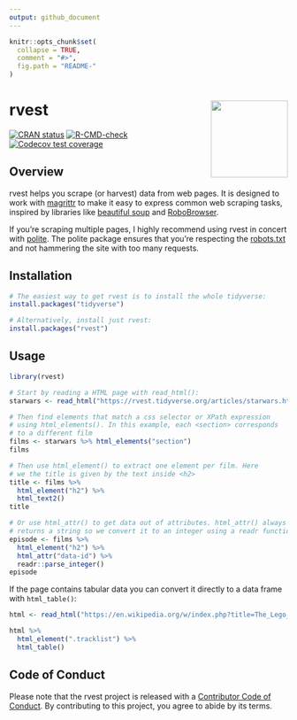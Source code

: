 ```yaml
---
output: github_document
---
```


<!-- README.md is generated from README.Rmd. Please edit that file -->

```r
knitr::opts_chunk$set(
  collapse = TRUE, 
  comment = "#>",
  fig.path = "README-"  
)
```

# rvest <img src="man/figures/logo.png" align="right" height="139"/>

<!-- badges: start -->

[![CRAN status](https://www.r-pkg.org/badges/version/rvest)](https://cran.r-project.org/package=rvest) [![R-CMD-check](https://github.com/tidyverse/rvest/workflows/R-CMD-check/badge.svg)](https://github.com/tidyverse/rvest/actions) [![Codecov test coverage](https://codecov.io/gh/tidyverse/rvest/branch/master/graph/badge.svg)](https://codecov.io/gh/tidyverse/rvest?branch=master)

<!-- badges: end -->

## Overview

rvest helps you scrape (or harvest) data from web pages.
It is designed to work with [magrittr](https://github.com/tidyverse/magrittr) to make it easy to express common web scraping tasks, inspired by libraries like [beautiful soup](https://www.crummy.com/software/BeautifulSoup/) and [RoboBrowser](http://robobrowser.readthedocs.io/en/latest/readme.html).

If you're scraping multiple pages, I highly recommend using rvest in concert with [polite](https://dmi3kno.github.io/polite/).
The polite package ensures that you're respecting the [robots.txt](https://en.wikipedia.org/wiki/Robots_exclusion_standard) and not hammering the site with too many requests.

## Installation

```r
# The easiest way to get rvest is to install the whole tidyverse:
install.packages("tidyverse")

# Alternatively, install just rvest:
install.packages("rvest")
```

## Usage

```r
library(rvest)

# Start by reading a HTML page with read_html():
starwars <- read_html("https://rvest.tidyverse.org/articles/starwars.html")

# Then find elements that match a css selector or XPath expression
# using html_elements(). In this example, each <section> corresponds
# to a different film
films <- starwars %>% html_elements("section")
films

# Then use html_element() to extract one element per film. Here
# we the title is given by the text inside <h2>
title <- films %>% 
  html_element("h2") %>% 
  html_text2()
title

# Or use html_attr() to get data out of attributes. html_attr() always
# returns a string so we convert it to an integer using a readr function
episode <- films %>% 
  html_element("h2") %>% 
  html_attr("data-id") %>% 
  readr::parse_integer()
episode
```

If the page contains tabular data you can convert it directly to a data frame with `html_table()`:

```r
html <- read_html("https://en.wikipedia.org/w/index.php?title=The_Lego_Movie&oldid=998422565")

html %>% 
  html_element(".tracklist") %>% 
  html_table()
```

## Code of Conduct

Please note that the rvest project is released with a [Contributor Code of Conduct](https://rvest.tidyverse.org/CODE_OF_CONDUCT.html).
By contributing to this project, you agree to abide by its terms.
